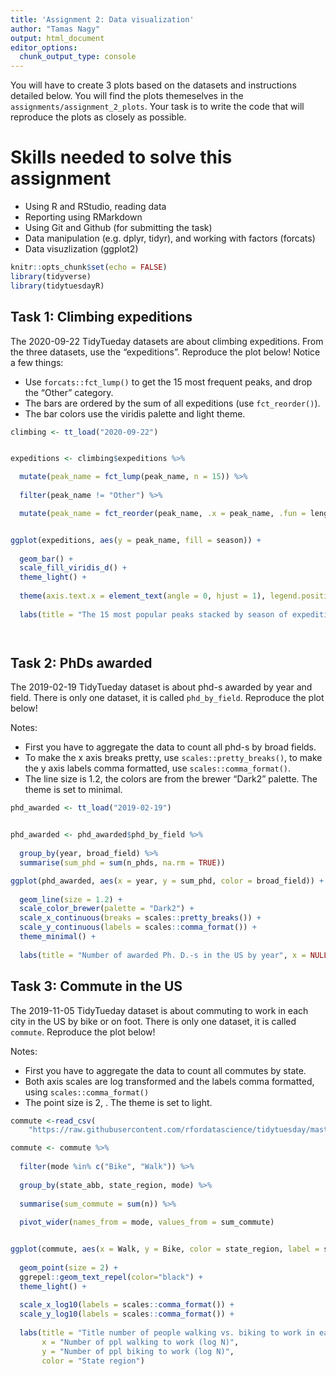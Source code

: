```yaml
---
title: 'Assignment 2: Data visualization'
author: "Tamas Nagy"
output: html_document
editor_options: 
  chunk_output_type: console
---
```


You will have to create 3 plots based on the datasets and instructions detailed below. You will find the plots themeselves in the `assignments/assignment_2_plots`. Your task is to write the code that will reproduce the plots as closely as possible.

# Skills needed to solve this assignment

-   Using R and RStudio, reading data
-   Reporting using RMarkdown
-   Using Git and Github (for submitting the task)
-   Data manipulation (e.g. dplyr, tidyr), and working with factors (forcats)
-   Data visuzlization (ggplot2)

```r
knitr::opts_chunk$set(echo = FALSE)
library(tidyverse)
library(tidytuesdayR)
```

## Task 1: Climbing expeditions

The 2020-09-22 TidyTueday datasets are about climbing expeditions. From the three datasets, use the "expeditions". Reproduce the plot below! Notice a few things:

-   Use `forcats::fct_lump()` to get the 15 most frequent peaks, and drop the "Other" category.
-   The bars are ordered by the sum of all expeditions (use `fct_reorder()`).
-   The bar colors use the viridis palette and light theme.

```r

climbing <- tt_load("2020-09-22")


expeditions <- climbing$expeditions %>%

  mutate(peak_name = fct_lump(peak_name, n = 15)) %>%
  
  filter(peak_name != "Other") %>%

  mutate(peak_name = fct_reorder(peak_name, .x = peak_name, .fun = length))


ggplot(expeditions, aes(y = peak_name, fill = season)) +
  
  geom_bar() +
  scale_fill_viridis_d() +
  theme_light() +
  
  theme(axis.text.x = element_text(angle = 0, hjust = 1), legend.position = "bottom") +
  
  labs(title = "The 15 most popular peaks stacked by season of expedition", x = "Number of expeditions", y = NULL, fill = "Season")




```

## Task 2: PhDs awarded

The 2019-02-19 TidyTueday dataset is about phd-s awarded by year and field. There is only one dataset, it is called `phd_by_field`. Reproduce the plot below!

Notes:

-   First you have to aggregate the data to count all phd-s by broad fields.
-   To make the x axis breaks pretty, use `scales::pretty_breaks()`, to make the y axis labels comma formatted, use `scales::comma_format()`.
-   The line size is 1.2, the colors are from the brewer "Dark2" palette. The theme is set to minimal.

```r

phd_awarded <- tt_load("2019-02-19")


phd_awarded <- phd_awarded$phd_by_field %>%
  
  group_by(year, broad_field) %>%
  summarise(sum_phd = sum(n_phds, na.rm = TRUE))

ggplot(phd_awarded, aes(x = year, y = sum_phd, color = broad_field)) +
  
  geom_line(size = 1.2) +
  scale_color_brewer(palette = "Dark2") +
  scale_x_continuous(breaks = scales::pretty_breaks()) +
  scale_y_continuous(labels = scales::comma_format()) +
  theme_minimal() +
  
  labs(title = "Number of awarded Ph. D.-s in the US by year", x = NULL, y = NULL, color = "Broad Field")

```

## Task 3: Commute in the US

The 2019-11-05 TidyTueday dataset is about commuting to work in each city in the US by bike or on foot. There is only one dataset, it is called `commute`. Reproduce the plot below!

Notes:

-   First you have to aggregate the data to count all commutes by state.
-   Both axis scales are log transformed and the labels comma formatted, using `scales::comma_format()`
-   The point size is 2, . The theme is set to light.

```r

commute <-read_csv(
    "https://raw.githubusercontent.com/rfordatascience/tidytuesday/master/data/2019/2019-11-05/commute.csv")

commute <- commute %>%
  
  filter(mode %in% c("Bike", "Walk")) %>%
  
  group_by(state_abb, state_region, mode) %>%
  
  summarise(sum_commute = sum(n)) %>%
  
  pivot_wider(names_from = mode, values_from = sum_commute)


ggplot(commute, aes(x = Walk, y = Bike, color = state_region, label = state_abb)) +
  
  geom_point(size = 2) +
  ggrepel::geom_text_repel(color="black") +
  theme_light() +
  
  scale_x_log10(labels = scales::comma_format()) +
  scale_y_log10(labels = scales::comma_format()) +
  
  labs(title = "Title number of people walking vs. biking to work in each USA state",
       x = "Number of ppl walking to work (log N)",
       y = "Number of ppl biking to work (log N)",
       color = "State region")


```
